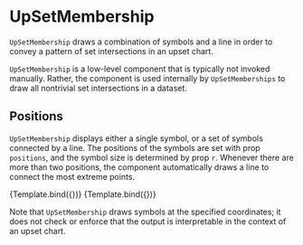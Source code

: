 
# UpSetMembership

<Meta title="Addons/Matrix/UpSets/UpSetMembership" />


`UpSetMembership` draws a combination of symbols and a line in order to convey a pattern of set intersections in an upset chart.

`UpSetMembership` is a low-level component that is typically not invoked manually. Rather, the component is used internally by `UpSetMemberships` to draw all nontrivial set intersections in a dataset.

<ArgsTable of={UpSetMembership} />

## Positions

`UpSetMembership` displays either a single symbol, or a set of symbols connected by a line. The positions of the symbols are set with prop `positions`, and the symbol size is determined by prop `r`. Whenever there are more than two positions, the component automatically draws a line to connect the most extreme points.

<Canvas>
    <Story
        name="one position"
        args={{
            positions: [[60, 60]],
            r: 20,
            lineStyle: { strokeWidth: 4 },
        }}
        component={UpSetMembership}
        decorators={[ChartUpSetDecorator]}
    >
        {Template.bind({})}
    </Story>
    <Story
        name="multiple positions"
        args={{
            positions: [
                [50, 50],
                [100, 100],
                [150, 150],
            ],
            r: 10,
            lineStyle: { strokeWidth: 4 },
        }}
        component={UpSetMembership}
        decorators={[ChartUpSetDecorator]}
    >
        {Template.bind({})}
    </Story>
</Canvas>

Note that `UpSetMembership` draws symbols at the specified coordinates; it does not check or enforce that the output is interpretable in the context of an upset chart.
